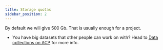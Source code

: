 ```yaml
---
title: Storage quotas
sidebar_position: 2
---
```


By default we will give 500 Gb. That is usually enough for a project.

- You have big datasets that other people can work on with? Head to [Data collections on ACP](../Data-collections-on-ACP.mdx) for more info.

